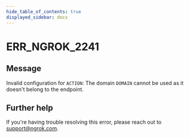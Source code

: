 ```yaml
---
hide_table_of_contents: true
displayed_sidebar: docs
---
```



# ERR_NGROK_2241

## Message

Invalid configuration for `ACTION`: The domain `DOMAIN` cannot be used as it doesn't belong to the endpoint.

<ErrorDetails error="err_ngrok_2241" />

## Further help

If you're having trouble resolving this error, please reach out to [support@ngrok.com](mailto:support@ngrok.com?subject=Help%20with%20ERR_NGROK_2241).
